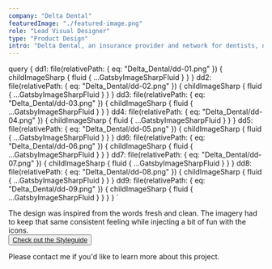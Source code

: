 ```yaml
---
company: "Delta Dental"
featuredImage: "./featured-image.png"
role: "Lead Visual Designer"
type: "Product Design"
intro: "Delta Dental, an insurance provider and network for dentists, needed a facelift for their insurance portal to visually align with their parent site." 
---
```


  query {
    dd1: file(relativePath: { eq: "Delta_Dental/dd-01.png" }) {
      childImageSharp {
        fluid {
          ...GatsbyImageSharpFluid
        }
      }
    }
    dd2: file(relativePath: { eq: "Delta_Dental/dd-02.png" }) {
      childImageSharp {
        fluid {
          ...GatsbyImageSharpFluid
        }
      }
    }
    dd3: file(relativePath: { eq: "Delta_Dental/dd-03.png" }) {
      childImageSharp {
        fluid {
          ...GatsbyImageSharpFluid
        }
      }
    }
    dd4: file(relativePath: { eq: "Delta_Dental/dd-04.png" }) {
      childImageSharp {
        fluid {
          ...GatsbyImageSharpFluid
        }
      }
    }
    dd5: file(relativePath: { eq: "Delta_Dental/dd-05.png" }) {
      childImageSharp {
        fluid {
          ...GatsbyImageSharpFluid
        }
      }
    }
    dd6: file(relativePath: { eq: "Delta_Dental/dd-06.png" }) {
      childImageSharp {
        fluid {
          ...GatsbyImageSharpFluid
        }
      }
    }
    dd7: file(relativePath: { eq: "Delta_Dental/dd-07.png" }) {
      childImageSharp {
        fluid {
          ...GatsbyImageSharpFluid
        }
      }
    }
    dd8: file(relativePath: { eq: "Delta_Dental/dd-08.png" }) {
      childImageSharp {
        fluid {
          ...GatsbyImageSharpFluid
        }
      }
    }
    dd9: file(relativePath: { eq: "Delta_Dental/dd-09.png" }) {
      childImageSharp {
        fluid {
          ...GatsbyImageSharpFluid
        }
      }
    }
  }
`

<GridTwo>

<ImageContainer classes="large" fluid={props.data.dd1.childImageSharp.fluid} />
<ImageContainer classes="small" fluid={props.data.dd2.childImageSharp.fluid} />
<ImageContainer classes="small" fluid={props.data.dd3.childImageSharp.fluid} />
<ImageContainer classes="small right" fluid={props.data.dd5.childImageSharp.fluid} />

<p class="small space-me right blog-text">The design was inspired from the words fresh and clean. The imagery had to keep that same consistent feeling while injecting a bit of fun with the icons. <br />
<button class="page-button"><a href="https://ddcalifornia.invisionapp.com/share/GXS83JIR6NT#/screens">Check out the Styleguide</a></button></p>

<ImageContainer classes="large" fluid={props.data.dd4.childImageSharp.fluid} />
<ImageContainer classes="small" fluid={props.data.dd6.childImageSharp.fluid} />
<ImageContainer classes="small" fluid={props.data.dd7.childImageSharp.fluid} />
<ImageContainer classes="small right" fluid={props.data.dd8.childImageSharp.fluid} />
<ImageContainer classes="large" fluid={props.data.dd9.childImageSharp.fluid} />

<p class="small right blog-text">Please contact me if you'd like to learn more about this project.</p>

</GridTwo>